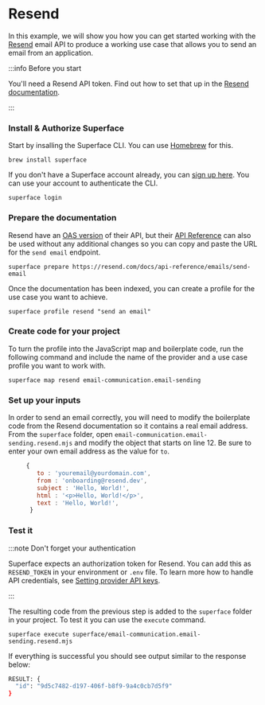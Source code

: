 # Resend

In this example, we will show you how you can get started working with the [Resend](https://resend.com/) email API to produce a working use case that allows you to send an email from an application.

:::info Before you start

You'll need a Resend API token. Find out how to set that up in the [Resend documentation](https://resend.com/docs/introduction).

:::

<div class="count-steps-h3">

### Install & Authorize Superface

Start by insalling the Superface CLI. You can use [Homebrew](https://brew.sh/) for this.

```shell
brew install superface
```

If you don't have a Superface account already, you can [sign up here](https://superface.ai/create-account). You can use your account to authenticate the CLI.

```shell
superface login
```

### Prepare the documentation

Resend have an [OAS version](https://raw.githubusercontent.com/resendlabs/resend-openapi/main/resend.yaml) of their API, but their [API Reference](https://resend.com/docs/api-reference/introduction) can also be used without any additional changes so you can copy and paste the URL for the `send email` endpoint.

```shell
superface prepare https://resend.com/docs/api-reference/emails/send-email
```

Once the documentation has been indexed, you can create a profile for the use case you want to achieve.

```shell
superface profile resend "send an email"
```

### Create code for your project

To turn the profile into the JavaScript map and boilerplate code, run the following command and include the name of the provider and a use case profile you want to work with.

```shell
superface map resend email-communication.email-sending
```

### Set up your inputs

In order to send an email correctly, you will need to modify the boilerplate code from the Resend documentation so it contains a real email address. From the `superface` folder, open `email-communication.email-sending.resend.mjs` and modify the object that starts on line 12. Be sure to enter your own email address as the value for `to`.

```js
     {
        to : 'youremail@yourdomain.com',
        from : 'onboarding@resend.dev',
        subject : 'Hello, World!',
        html : '<p>Hello, World!</p>',
        text : 'Hello, World!',
      }
```

### Test it

:::note Don't forget your authentication

Superface expects an authorization token for Resend. You can add this as `RESEND_TOKEN` in your environment or `.env` file. To learn more how to handle API credentials, see [Setting provider API keys](../guides/api-keys.md).

:::

The resulting code from the previous step is added to the `superface` folder in your project. To test it you can use the `execute` command.

```shell
superface execute superface/email-communication.email-sending.resend.mjs
```

If everything is successful you should see output similar to the response below:

```bash
RESULT: {
  "id": "9d5c7482-d197-406f-b8f9-9a4c0cb7d5f9"
}
```

</div>

